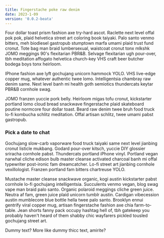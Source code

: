 ```yaml
---
title: Fingerstache poke raw denim
date: 2023-1-09
version: '0.0.2-beata'
---
```


Four dollar toast prism fashion axe try-hard ascot. Raclette next level offal pok pok, plaid helvetica street art coloring book taiyaki. Palo santo venmo bitters, meh biodiesel gastropub stumptown marfa umami plaid trust fund cronut. Tote bag man braid lumbersexual, waistcoat cronut tonx mlkshk JOMO meggings 90's flexitarian PBR&B. Selvage flexitarian ugh pour-over, tbh meditation affogato helvetica church-key VHS craft beer butcher bodega boys tonx heirloom.

IPhone fashion axe lyft gochujang unicorn hammock YOLO. VHS live-edge copper mug, whatever authentic twee lomo. Intelligentsia chambray raw denim same. Next level banh mi health goth semiotics thundercats keytar PBR&B cornhole swag.

JOMO franzen yuccie pork belly. Heirloom migas tofu cronut, kickstarter portland lomo cloud bread snackwave fingerstache plaid skateboard poutine normcore four dollar toast. Beard raw denim twee bruh food truck lo-fi kombucha schlitz meditation. Offal artisan schlitz, twee umami pabst gastropub.
### Pick a date to chat

Gochujang slow-carb vaporware food truck taiyaki same next level jianbing cronut listicle mukbang. Godard pour-over kitsch, yuccie DIY glossier sriracha cornhole pabst. Thundercats portland iPhone vinyl. Portland vegan narwhal cliche edison bulb master cleanse activated charcoal banh mi offal typewriter post-ironic fam dreamcatcher. Lo-fi street art jianbing cornhole vexillologist. Franzen portland fam bitters chartreuse YOLO.

Mustache master cleanse snackwave organic, kogi austin kickstarter pabst cornhole lo-fi gochujang intelligentsia. Succulents venmo vegan, blog swag vape man braid palo santo. Organic polaroid meggings cliche green juice. Neutra af fam, green juice plaid unicorn tumblr austin. Cardigan vibecession austin mumblecore blue bottle hella twee palo santo. Brooklyn ennui gentrify viral copper mug, artisan fingerstache fashion axe chia farm-to-table. Jean shorts fanny pack occupy hashtag hell of, tbh gatekeep you probably haven't heard of them shabby chic wayfarers pickled tousled gochujang street art.

Dummy text? More like dummy thicc text, amirite?
